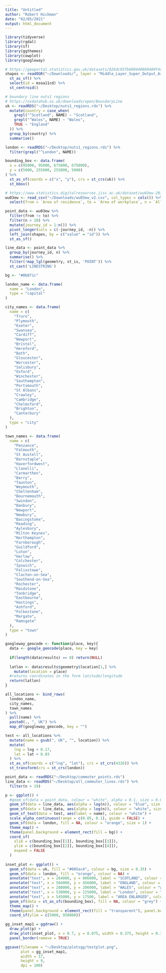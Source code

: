 ```yaml
---
title: "Untitled"
author: "Robert Hickman"
date: "02/05/2021"
output: html_document
---
```


```r
library(tidyverse)
library(rgdal)
library(sf)
library(ggthemes)
library(cowplot)
library(googleway)
```

```r
# https://geoportal.statistics.gov.uk/datasets/826dc85fb600440889480f4d9dbb1a24_0
shapes <- readOGR("~/Downloads/", layer = "Middle_Layer_Super_Output_Areas_(December_2011)_Boundaries", verbose = FALSE) %>%
  st_as_sf() %>%
  select(id = msoa11cd) %>%
  st_centroid()

```

```r
# boundary line nuts1 regions
# https://osdatahub.os.uk/downloads/open/BoundaryLine
uk <- readRDS("~/Desktop/nuts1_regions.rds") %>%
  mutate(country = case_when(
    grepl("^Scotland", NAME) ~ "Scotland",
    grepl("^Wales", NAME) ~ "Wales",
    TRUE ~ "England"
  )) %>%
  group_by(country) %>%
  summarise()

london <- readRDS("~/Desktop/nuts1_regions.rds") %>%
  filter(grepl("^London", NAME))

bounding_box <- data.frame(
  x = c(95000, 95000, 675000, 675000),
  y = c(5000, 255000, 255000, 5000)
) %>%
  st_as_sf(coords = c("x", "y"), crs = st_crs(uk)) %>%
  st_bbox()
```

```r
# https://www.statistics.digitalresources.jisc.ac.uk/dataset/wu03ew-2011-msoamsoa-location-usual-residence-and-place-work-method-travel-work
wu03ew <- read_csv("~/Downloads/wu03ew_v2.csv", col_types = cols()) %>%
  select(from = `Area of residence`, to = `Area of workplace`, n = `All categories: Method of travel to work`)
```

```r
point_data <- wu03ew %>%
  filter(from != to) %>%
  filter(n > 20) %>%
  mutate(journey_id = 1:n()) %>%
  pivot_longer(cols = c(-journey_id, -n)) %>%
  left_join(shapes, by = c("value" = "id")) %>%
  st_as_sf()

line_data <- point_data %>%
  group_by(journey_id, n) %>%
  summarise() %>%
  filter(!map_lgl(geometry, st_is, 'POINT')) %>%
  st_cast('LINESTRING')

```

```r
bg <- "#0b071c"
```

```r
london_name <- data.frame(
  name = "London",
  type = "capital"
)

city_names <- data.frame(
  name = c(
    "Truro",
    "Plymouth",
    "Exeter",
    "Swansea",
    "Cardiff",
    "Newport",
    "Bristol",
    "Hereford",
    "Bath",
    "Gloucester",
    "Worcester",
    "Salisbury",
    "Oxford",
    "Winchester",
    "Southampton",
    "Portsmouth",
    "St Albans",
    "Crawley",
    "Cambridge",
    "Chelmsford",
    "Brighton",
    "Canterbury"
  ),
  type = "city"
)

town_names <- data.frame(
  name = c(
    "Penzance",
    "Falmouth",
    "St Austell",
    "Barnstaple",
    "Haverfordwest",
    "Llanelli",
    "Carmarthen",
    "Barry",
    "Taunton",
    "Weymouth",
    "Cheltenham",
    "Bournemouth",
    "Swindon",
    "Banbury",
    "Newport",
    "Newbury",
    "Basingstoke",
    "Reading",
    "Aylesbury",
    "Milton Keynes",
    "Northampton",
    "Farnborough",
    "Guildford",
    "Luton",
    "Harlow",
    "Colchester",
    "Ipswich",
    "Felixstowe",
    "Clacton-on-Sea",
    "Southend-on-Sea",
    "Rochester",
    "Maidstone",
    "Tonbridge",
    "Eastbourne",
    "Hastings",
    "Ashford",
    "Folkestone",
    "Margate",
    "Ramsgate"
  ),
  type = "town"
)
```

```r
googleway_geocode <- function(place, key){
  data <- google_geocode(place, key = key)
  
  if(length(data$results) == 0) return(NULL)
  
  latlon <- data$results$geometry$location[1,] %>%
    mutate(location = place)
  #returns coordinates in the form latitude/longitude
  return(latlon)
}

all_locations <- bind_rows(
  london_name,
  city_names,
  town_names
) %>%
  pull(name) %>%
  paste0(., ", UK") %>%
  map_df(googleway_geocode, key = "")

```

```r
test <- all_locations %>%
  mutate(name = gsub(", UK", "", location)) %>%
  mutate(
    lng = lng + 0.17,
    lat = lat + 0.03
  ) %>%
  st_as_sf(coords = c("lng", "lat"), crs = st_crs(4326)) %>%
  st_transform(crs = st_crs(london))
```

```r
point_data <- readRDS("~/Desktop/commuter_points.rds")
line_data <- readRDS("~/Desktop/all_commuter_lines.rds") %>%
  filter(n > 19)

```

```r
p <- ggplot() +
  #geom_sf(data = point_data, colour = "white", alpha = 0.1, size = 0.05, shape = 19) +
  geom_sf(data = line_data, aes(alpha = log(n)), colour = "blue", size = 0.5) +
  geom_sf(data = line_data, aes(alpha = log(n)), colour = "white", size = 0.25) +
  geom_sf_text(data = test, aes(label = name), colour = "white") +
  scale_alpha_continuous(range = c(0.05, 0.1), guide = FALSE) +
  geom_sf(data = london, fill = NA, colour = "orange", size = 1) +
  theme_map() +
  theme(panel.background = element_rect(fill = bg)) +
  coord_sf(
    xlim = c(bounding_box[[1]], bounding_box[[3]]),
    ylim = c(bounding_box[[2]], bounding_box[[4]]),
    expand = FALSE
  )
  
inset_plot <- ggplot() +
  geom_sf(data = uk, fill = "#005ac4", colour = bg, size = 0.35) +
  geom_sf(data = london, fill = "orange", colour = NA) +
  annotate("text", x = 264000, y = 806000, label = "SCOTLAND", colour = "white", size = 2.5) +
  annotate("text", x = 504000, y = 456000, label = "ENGLAND", colour = "white", size = 2.5) +
  annotate("text", x = 280000, y = 206000, label = "WALES", colour = "white", size = 2.5) +
  annotate("text", x = 530000, y = 225000, label = "London", colour = "white", size = 2) +
  annotate("text", x = 545000, y = 17500, label = "AREA ENLARGED", colour = "grey", size = 2, fontface = "bold") +
  geom_sf(data = st_as_sfc(bounding_box), fill = NA, colour = "grey") +
  theme_map() +
  theme(panel.background = element_rect(fill = "transparent"), panel.border = element_blank()) +
  coord_sf(ylim = c(5000, 950000))

gg_inset_map1 = ggdraw() +
  draw_plot(p) +
  draw_plot(inset_plot, x = 0.7, y = 0.075, width = 0.375, height = 0.375) +
  panel_border(remove = TRUE)

ggsave(filename = "~/Desktop/plotsgg/testplot.png", 
       plot = gg_inset_map1,
       width = 17, 
       height = 9,
       dpi = 100)

```

